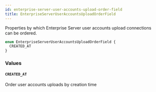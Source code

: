 ```yaml
---
id: enterprise-server-user-accounts-upload-order-field
title: EnterpriseServerUserAccountsUploadOrderField
---
```


Properties by which Enterprise Server user accounts upload connections can be ordered.

```graphql
enum EnterpriseServerUserAccountsUploadOrderField {
  CREATED_AT
}
```

### Values

#### `CREATED_AT`

Order user accounts uploads by creation time

